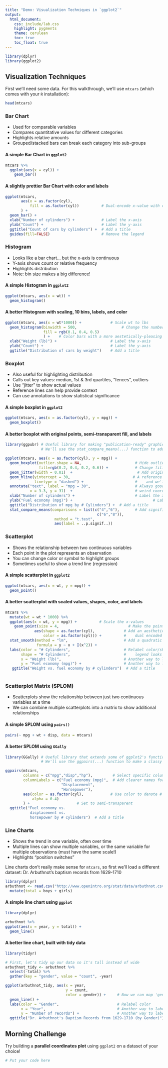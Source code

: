 ```yaml
---
title: "Demo: Visualization Techniques in `ggplot2`"
output:
  html_document:
    css: include/lab.css
    highlight: pygments
    theme: cerulean
    toc: true
    toc_float: true
---
```


```r
library(dplyr)
library(ggplot2)
```

## Visualization Techniques

First we'll need some data. For this walkthrough, we'll use `mtcars` (which comes with your `R` installation):
```r
head(mtcars)
```


### Bar Chart

-   Used for comparable variables
-   Compares quantitative values for different categories
-   Highlights relative amounts
-   Grouped/stacked bars can break each category into sub-groups

#### A simple Bar Chart in `ggplot2`
```r
mtcars %>%
  ggplot(aes(x = cyl)) + 
    geom_bar()
```

#### A slightly prettier Bar Chart with color and labels
```r
ggplot(mtcars, 
       aes(x = as.factor(cyl), 
           fill = as.factor(cyl))          # Dual-encode x-value with color
       ) + 
  geom_bar() +
  xlab("Number of cylinders") +            # Label the x-axis
  ylab("Count") +                          # Label the y-axis
  ggtitle("Count of cars by cylinders") +  # Add a title
  guides(fill=FALSE)                       # Remove the legend
```

### Histogram

-   Looks like a bar chart… but the x-axis is continuous
-   Y-axis shows count or relative frequency
-   Highlights distribution
-   Note: bin size makes a big difference!


#### A simple Histogram in `ggplot2`
```r
ggplot(mtcars, aes(x = wt)) + 
  geom_histogram()
```

#### A better Histogram with scaling, 10 bins, labels, and color
```r
ggplot(mtcars, aes(x = wt*1000)) +             # Scale wt to lbs
  geom_histogram(binwidth = 500,                    # Change the number of bins to 10
                 fill = rgb(0.1, 0.4, 0.5)
                 ) +    # Color bars with a more aestetically-pleasing color
  xlab("Weight (lb)") +                        # Label the x-axis
  ylab("Count") +                              # Label the y-axis
  ggtitle("Distribution of cars by weight")    # Add a title
```

### Boxplot

-   Also useful for highlighting distribution
-   Calls out key values: median, 1st & 3rd quartiles, “fences”, outliers
-   Use “jitter” to show actual values
-   Reference lines can help provide context
-   Can use annotations to show statistical significance

#### A simple boxplot in `ggplot2`
```r
ggplot(mtcars, aes(x = as.factor(cyl), y = mpg)) + 
  geom_boxplot()
```

#### A better boxplot with original points, semi-transparent fill, and labels
```r
library(ggpubr) # Useful library for making "publication-ready" graphics:
                # We'll use the stat_compare_means(...) function to add significance

ggplot(mtcars, aes(x = as.factor(cyl), y = mpg)) + 
  geom_boxplot(outlier.shape = NA,                        # Hide outliers so they don't double-plot
               fill=rgb(0.2, 0.4, 0.2, 0.6)) +            # Change fill and opacity     
  geom_jitter(width = 0.01)  +                             # Add original datapoints (jittered)
  geom_hline(yintercept = 30,                            # A reference line at y = 30
             linetype = "dashed") +                       #    and we'll make it dashed
  annotate("text", label = "mpg = 30",                    # Always good to label reference lines
           x = 3.3, y = 31)  +                            # weird coords: 1st category = 1, etc.
  xlab("Number of cylinders") +                           # Label the x-axis
  ylab("Fuel economy (mpg)") +                                    # Label the y-axis
  ggtitle("Distribution of mpg by # Cylinders") +  # Add a title
  stat_compare_means(comparisons = list(c("4","6"),       # Add significance testing
                                         c("6","8")),
                      method = "t.test",
                      aes(label = ..p.signif..))
```

### Scatterplot

-   Shows the relationship between two continuous variables
-   Each point in the plot represents an observation
-   You can change color or symbol to highlight groups
-   Sometimes useful to show a trend line (regression)


#### A simple scatterplot in `ggplot2`
```r
ggplot(mtcars, aes(x = wt, y = mpg)) + 
  geom_point()
```

#### A better scatterplot with scaled values, shapes, color, and labels
```r
mtcars %>%
  mutate(wt = wt * 1000) %>%
  ggplot(aes(x = wt, y = mpg)) +          # Scale the x-values
    geom_point(size = 4,                               # Make the points a little bigger
             aes(shape = as.factor(cyl),             # Add an aesthetic to map #cyl to shape
                 color = as.factor(cyl))) +          #    dual encoded with color for visibility 
  stat_smooth(method = "lm",                         # Add a quadratic regression line
              formula = y ~ x + I(x^2)) +
  labs(color = "# Cylinders",                        # Relabel color/shape so that the
       shape = "# Cylinders",                        #    legend looks nice
       x = "Weight (lb)",                            # Another way to label the x-axis
       y = "Fuel economy (mpg)") +                   # Another way to label the y-axis
   ggtitle("Weight vs. fuel economy by # cylinders")  # Add a title
  
```
### Scatterplot Matrix (SPLOM)

-   Scatterplots show the relationship between just two continuous variables at a time
-   We can combine multiple scatterplots into a matrix to show additional relationships



#### A simple SPLOM using `pairs()`
```r
pairs(~ mpg + wt + disp, data = mtcars)
```

#### A better SPLOM using `GGally`
```r
library(GGally) # Useful library that extends some of ggplot2's functionality
                # We'll use the ggpairs(...) function to make a classy SPLOM

ggpairs(mtcars, 
        columns = c("mpg","disp","hp"),         # Select specific columns to compare
        columnLabels = c("Fuel economy (mpg)",  # Add clearer names for each column
                         "Displacement",
                         "Horsepower"),
        aes(color = as.factor(cyl),            # Use color to denote # cylinders
            alpha = 0.4)
        ) +                     # Set to semi-transparent
  ggtitle("Fuel economy vs.
           displacement vs.
           horsepower by # cylinders")  # Add a title
```

### Line Charts
-   Shows the trend in one variable, often over time
-   Multiple lines can show multiple variables, or the same variable for multiple observations (must have the same scale!)
-   Highlights “position switches”

Line charts don't really make sense for `mtcars`, so first we'll load a different dataset: Dr. Arbuthnot's baptism records from 1629-1710
```r
library(dplyr)
arbuthnot <- read.csv("http://www.openintro.org/stat/data/arbuthnot.csv", header=T) %>%
  mutate(total = boys + girls)
```

#### A simple line chart using `ggplot`
```r
library(dplyr)

arbuthnot %>%
ggplot(aes(x = year, y = total)) +
  geom_line()
```

#### A better line chart, built with tidy data
```r
library(tidyr)

# First, let's tidy up our data so it's tall instead of wide
arbuthnot_tidy <- arbuthnot %>%
  select(-total) %>%
  gather(key = "gender", value = "count", -year)

ggplot(arbuthnot_tidy, aes(x = year, 
                           y = count, 
                           color = gender)) +     # Now we can map 'gender' to color to get 2 lines
  geom_line() +
  labs(color = "Gender",                          # Relabel color
       x = "Year",                                # Another way to label the x-axis
       y = "Number of records") +                 # Another way to label the y-axis
  ggtitle("Dr. Arbuthnot's Baptism Records from 1629-1710 (by Gender)")
```

## Morning Challenge
Try building a **parallel coordinates plot** using `ggplot2` on a dataset of your choice!

```r
# Put your code here
```